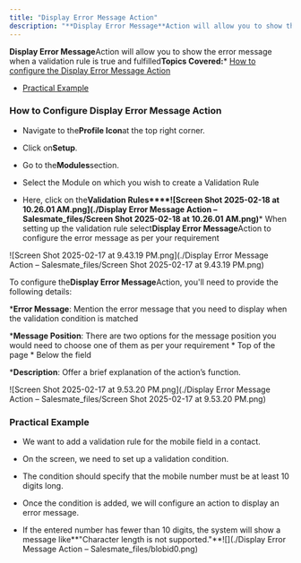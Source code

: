 ```yaml
---
title: "Display Error Message Action"
description: "**Display Error Message**Action will allow you to show the error message when a validation rule is true and fulfilled**Topics Covered:*** [How to co..."
---
```


**Display Error Message**Action will allow you to show the error message when a validation rule is true and fulfilled**Topics Covered:***   [How to configure the Display Error Message Action](https://support.salesmate.io/hc/en-us/articles/43049610111385-Display-Error-Message-Action#h_01JK9860QRA6HTTTG56YTHAS1G)

*   [Practical Example](https://support.salesmate.io/hc/en-us/articles/43049610111385-Display-Error-Message-Action#h_01JKBBS76PWD8N13Z4CM5S3VSE)


### How to Configure Display Error Message Action


*   Navigate to the**Profile Icon**at the top right corner.

*   Click on**Setup**.

*   Go to the**Modules**section.

*   Select the Module on which you wish to create a Validation Rule

*   Here, click on the**Validation Rules****![Screen Shot 2025-02-18 at 10.26.01 AM.png](./Display Error Message Action – Salesmate_files/Screen Shot 2025-02-18 at 10.26.01 AM.png)***   When setting up the validation rule select**Display Error Message**Action to configure the error message as per your requirement

![Screen Shot 2025-02-17 at 9.43.19 PM.png](./Display Error Message Action – Salesmate_files/Screen Shot 2025-02-17 at 9.43.19 PM.png)

To configure the**Display Error Message**Action, you'll need to provide the following details:


***Error Message**: Mention the error message that you need to display when the validation condition is matched

***Message Position**: There are two options for the message position you would need to choose one of them as per your requirement
    *   Top of the page
    *   Below the field

***Description**: Offer a brief explanation of the action’s function.

![Screen Shot 2025-02-17 at 9.53.20 PM.png](./Display Error Message Action – Salesmate_files/Screen Shot 2025-02-17 at 9.53.20 PM.png)


### Practical Example


*   We want to add a validation rule for the mobile field in a contact.

*   On the screen, we need to set up a validation condition.

*   The condition should specify that the mobile number must be at least 10 digits long.

*   Once the condition is added, we will configure an action to display an error message.

*   If the entered number has fewer than 10 digits, the system will show a message like**"Character length is not supported."**![](./Display Error Message Action – Salesmate_files/blobid0.png)
